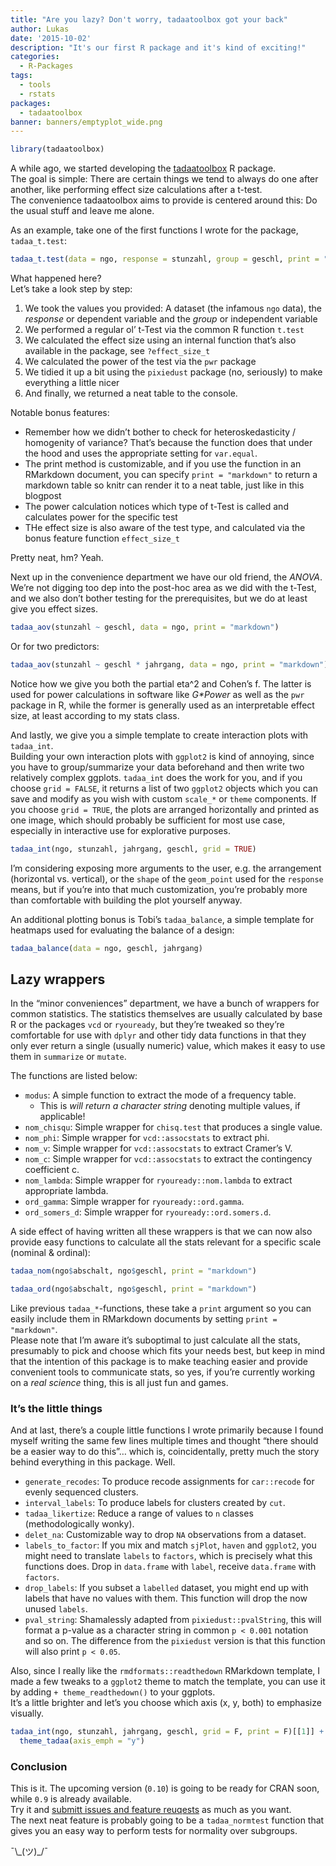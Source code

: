 ```yaml
---
title: "Are you lazy? Don't worry, tadaatoolbox got your back"
author: Lukas
date: '2015-10-02'
description: "It's our first R package and it's kind of exciting!"
categories:
  - R-Packages
tags:
  - tools
  - rstats
packages:
  - tadaatoolbox
banner: banners/emptyplot_wide.png
---
```


```r
library(tadaatoolbox)
```


A while ago, we started developing the [tadaatoolbox](https://github.com/tadaadata/tadaatoolbox) R package.  
The goal is simple: There are certain things we tend to always do one after another, like performing effect size calculations after a t-test.  
The convenience tadaatoolbox aims to provide is centered around this: Do the usual stuff and leave me alone.

As an example, take one of the first functions I wrote for the package, `tadaa_t.test`:

```r
tadaa_t.test(data = ngo, response = stunzahl, group = geschl, print = "markdown")
```

What happened here?  
Let's take a look step by step:

1. We took the values you provided: A dataset (the infamous `ngo` data), the *response* or dependent variable and the *group* or independent variable
2. We performed a regular ol' t-Test via the common R function `t.test`
3. We calculated the effect size using an internal function that's also available in the package, see `?effect_size_t`
4. We calculated the power of the test via the `pwr` package
5. We tidied it up a bit using the `pixiedust` package (no, seriously) to make everything a little nicer
6. And finally, we returned a neat table to the console.

Notable bonus features:

- Remember how we didn't bother to check for heteroskedasticity / homogenity of variance? That's because the function does that under the hood and uses the appropriate setting for `var.equal`.
- The print method is customizable, and if you use the function in an RMarkdown document, you can specify `print = "markdown"` to return a markdown table so knitr can render it to a neat table, just like in this blogpost
- The power calculation notices which type of t-Test is called and calculates power for the specific test
- THe effect size is also aware of the test type, and calculated via the bonus feature function `effect_size_t`

Pretty neat, hm? Yeah.

Next up in the convenience department we have our old friend, the *ANOVA*.  
We're not digging too dep into the post-hoc area as we did with the t-Test, and we also don't bother testing for the prerequisites, but we do at least give you effect sizes.

```r
tadaa_aov(stunzahl ~ geschl, data = ngo, print = "markdown")
```

Or for two predictors:

```r
tadaa_aov(stunzahl ~ geschl * jahrgang, data = ngo, print = "markdown")
```

Notice how we give you both the partial eta^2 and Cohen's f. The latter is used for power calculations in software like *G\*Power* as well as the `pwr` package in R, while the former is generally used as an interpretable effect size, at least according to my stats class.

And lastly, we give you a simple template to create interaction plots with `tadaa_int`.  
Building your own interaction plots with `ggplot2` is kind of annoying, since you have to group/summarize your data beforehand and then write two relatively complex ggplots. `tadaa_int` does the work for you, and if you choose `grid = FALSE`, it returns a list of two `ggplot2` objects which you can save and modify as you wish with custom `scale_*` or `theme` components. If you choose `grid = TRUE`, the plots are arranged horizontally and printed as one image, which should probably be sufficient for most use case, especially in interactive use for explorative purposes.

```r
tadaa_int(ngo, stunzahl, jahrgang, geschl, grid = TRUE)
```

I'm considering exposing more arguments to the user, e.g. the arrangement (horizontal vs. vertical), or the `shape` of the `geom_point` used for the `response` means, but if you're into that much customization, you're probably more than comfortable with building the plot yourself anyway.

An additional plotting bonus is Tobi's `tadaa_balance`, a simple template for heatmaps used for evaluating the balance of a design:

```r
tadaa_balance(data = ngo, geschl, jahrgang)
```

## Lazy wrappers

In the "minor conveniences" department, we have a bunch of wrappers for common statistics. The statistics themselves are usually calculated by base R or the packages `vcd` or `ryouready`, but they're tweaked so they're comfortable for use with `dplyr` and other tidy data functions in that they only ever return a single (usually numeric) value, which makes it easy to use them in `summarize` or `mutate`.

The functions are listed below:

* `modus`: A simple function to extract the mode of a frequency table.
    - This is *will return a character string* denoting multiple values, if applicable!
* `nom_chisqu`: Simple wrapper for `chisq.test` that produces a single value.
* `nom_phi`: Simple wrapper for `vcd::assocstats` to extract phi.
* `nom_v`: Simple wrapper for `vcd::assocstats` to extract Cramer's V.
* `nom_c`: Simple wrapper for `vcd::assocstats` to extract the contingency coefficient c.
* `nom_lambda`: Simple wrapper for `ryouready::nom.lambda` to extract appropriate lambda.
* `ord_gamma`: Simple wrapper for `ryouready::ord.gamma`.
* `ord_somers_d`: Simple wrapper for `ryouready::ord.somers.d`.

A side effect of having written all these wrappers is that we can now also provide easy functions to calculate all the stats relevant for a specific scale (nominal & ordinal):

```r
tadaa_nom(ngo$abschalt, ngo$geschl, print = "markdown")
```

```r
tadaa_ord(ngo$abschalt, ngo$geschl, print = "markdown")
```

Like previous `tadaa_*`-functions, these take a `print` argument so you can easily include them in RMarkdown documents by setting `print = "markdown"`.  
Please note that I'm aware it's suboptimal to just calculate all the stats, presumably to pick and choose which fits your needs best, but keep in mind that the intention of this package is to make teaching easier and provide convenient tools to communicate stats, so yes, if you're currently working on a *real science* thing, this is all just fun and games.

### It's the little things

And at last, there's a couple little functions I wrote primarily because I found myself writing the same few lines multiple times and thought "there should be a easier way to do this"… which is, coincidentally, pretty much the story behind everything in this package. Well.

* `generate_recodes`: To produce recode assignments for `car::recode` for evenly sequenced clusters.
* `interval_labels`: To produce labels for clusters created by `cut`.
* `tadaa_likertize`: Reduce a range of values to `n` classes (methodologically wonky).
* `delet_na`: Customizable way to drop `NA` observations from a dataset.
* `labels_to_factor`: If you mix and match `sjPlot`, `haven` and `ggplot2`, you might need to translate `labels` to `factors`, which is precisely what this functions does. Drop in `data.frame` with `label`, receive `data.frame` with `factors`.
* `drop_labels`: If you subset a `labelled` dataset, you might end up with labels that have no values with them. This function will drop the now unused `labels`.
* `pval_string`: Shamalessly adapted from `pixiedust::pvalString`, this will format a p-value as a character string in common `p < 0.001` notation and so on. The difference from the `pixiedust` version is that this function will also print `p < 0.05`.

Also, since I really like the `rmdformats::readthedown` RMarkdown template, I made a few tweaks to a `ggplot2` theme to match the template, you can use it by adding `+ theme_readthedown()` to your ggplots.  
It's a little brighter and let's you choose which axis (x, y, both) to emphasize visually.

```r
tadaa_int(ngo, stunzahl, jahrgang, geschl, grid = F, print = F)[[1]] +
  theme_tadaa(axis_emph = "y")
```

### Conclusion

This is it. The upcoming version (`0.10`) is going to be ready for CRAN soon, while `0.9` is already available.  
Try it and [submitt issues and feature reuqests](https://github.com/tadaadata/tadaatoolbox/issues) as much as you want.  
The next neat feature is probably going to be a `tadaa_normtest` function that gives you an easy way to perform tests for normality over subgroups.  

¯\\\_(ツ)_/¯
